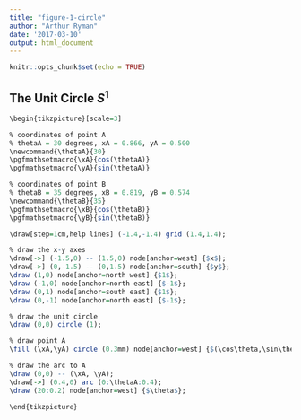 ```yaml
---
title: "figure-1-circle"
author: "Arthur Ryman"
date: '2017-03-10'
output: html_document
---
```


```r
knitr::opts_chunk$set(echo = TRUE)
```

## The Unit Circle $S^1$

```r
\begin{tikzpicture}[scale=3]

% coordinates of point A
% thetaA = 30 degrees, xA = 0.866, yA = 0.500
\newcommand{\thetaA}{30}
\pgfmathsetmacro{\xA}{cos(\thetaA)}
\pgfmathsetmacro{\yA}{sin(\thetaA)}

% coordinates of point B
% thetaB = 35 degrees, xB = 0.819, yB = 0.574
\newcommand{\thetaB}{35}
\pgfmathsetmacro{\xB}{cos(\thetaB)}
\pgfmathsetmacro{\yB}{sin(\thetaB)}

\draw[step=1cm,help lines] (-1.4,-1.4) grid (1.4,1.4);

% draw the x-y axes
\draw[->] (-1.5,0) -- (1.5,0) node[anchor=west] {$x$};
\draw[->] (0,-1.5) -- (0,1.5) node[anchor=south] {$y$};
\draw (1,0) node[anchor=north west] {$1$};
\draw (-1,0) node[anchor=north east] {$-1$};
\draw (0,1) node[anchor=south east] {$1$};
\draw (0,-1) node[anchor=north east] {$-1$};

% draw the unit circle
\draw (0,0) circle (1);

% draw point A
\fill (\xA,\yA) circle (0.3mm) node[anchor=west] {$(\cos\theta,\sin\theta)$};

% draw the arc to A
\draw (0,0) -- (\xA, \yA);
\draw[->] (0.4,0) arc (0:\thetaA:0.4);
\draw (20:0.2) node[anchor=west] {$\theta$};

\end{tikzpicture}
```